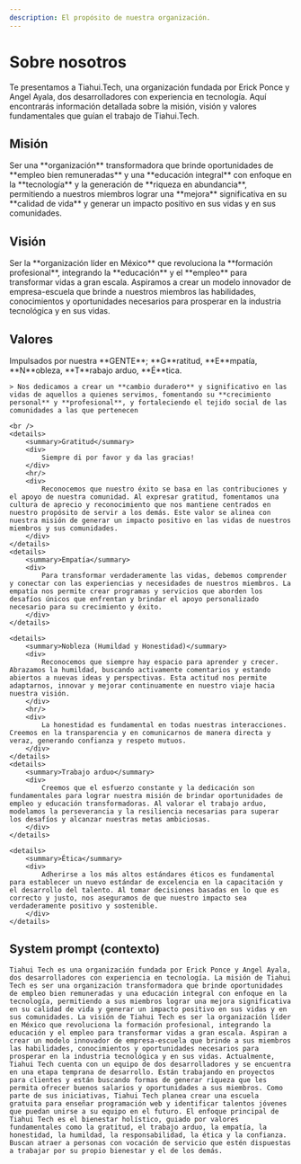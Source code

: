 ```yaml
---
description: El propósito de nuestra organización.
---
```



# Sobre nosotros

Te presentamos a Tiahui.Tech, una organización fundada por Erick Ponce y Angel Ayala, dos desarrolladores con experiencia en tecnología. Aquí encontrarás información detallada sobre la misión, visión y valores fundamentales que guían el trabajo de Tiahui.Tech.

## Misión

<Admonition type="info" icon="🔥" title="Nuestro propósito">
    Ser una **organización** transformadora que brinde oportunidades de **empleo bien remuneradas** y una **educación integral** con enfoque en la **tecnología** y la generación de **riqueza en abundancia**, permitiendo a nuestros miembros lograr una **mejora** significativa en su **calidad de vida** y generar un impacto positivo en sus vidas y en sus comunidades.
</Admonition>

## Visión

<Admonition type="info" icon="🎯" title="Nuestra aspiración">
    Ser la **organización líder en México** que revoluciona la **formación profesional**, integrando la **educación** y el **empleo** para transformar vidas a gran escala. Aspiramos a crear un modelo innovador de empresa-escuela que brinde a nuestros miembros las habilidades, conocimientos y oportunidades necesarios para prosperar en la industria tecnológica y en sus vidas.
</Admonition>

## Valores

<Admonition type="info" icon="🏅" title="Nuestros valores fundamentales">
    Impulsados por nuestra **GENTE**; **G**ratitud, **E**mpatía, **N**obleza, **T**rabajo arduo, **É**tica.

    > Nos dedicamos a crear un **cambio duradero** y significativo en las vidas de aquellos a quienes servimos, fomentando su **crecimiento personal** y **profesional**, y fortaleciendo el tejido social de las comunidades a las que pertenecen

    <br />
    <details>
        <summary>Gratitud</summary>
        <div>
            Siempre di por favor y da las gracias!
        </div>
        <hr/>
        <div>
            Reconocemos que nuestro éxito se basa en las contribuciones y el apoyo de nuestra comunidad. Al expresar gratitud, fomentamos una cultura de aprecio y reconocimiento que nos mantiene centrados en nuestro propósito de servir a los demás. Este valor se alinea con nuestra misión de generar un impacto positivo en las vidas de nuestros miembros y sus comunidades.
        </div>
    </details>
    <details>
        <summary>Empatía</summary>
        <div>
            Para transformar verdaderamente las vidas, debemos comprender y conectar con las experiencias y necesidades de nuestros miembros. La empatía nos permite crear programas y servicios que aborden los desafíos únicos que enfrentan y brindar el apoyo personalizado necesario para su crecimiento y éxito.
        </div>
    </details>

    <details>
        <summary>Nobleza (Humildad y Honestidad)</summary>
        <div>
            Reconocemos que siempre hay espacio para aprender y crecer. Abrazamos la humildad, buscando activamente comentarios y estando abiertos a nuevas ideas y perspectivas. Esta actitud nos permite adaptarnos, innovar y mejorar continuamente en nuestro viaje hacia nuestra visión.
        </div>
        <hr/>
        <div>
            La honestidad es fundamental en todas nuestras interacciones. Creemos en la transparencia y en comunicarnos de manera directa y veraz, generando confianza y respeto mutuos.
        </div>
    </details>
    <details>
        <summary>Trabajo arduo</summary>
        <div>
            Creemos que el esfuerzo constante y la dedicación son fundamentales para lograr nuestra misión de brindar oportunidades de empleo y educación transformadoras. Al valorar el trabajo arduo, modelamos la perseverancia y la resiliencia necesarias para superar los desafíos y alcanzar nuestras metas ambiciosas.
        </div>
    </details>

    <details>
        <summary>Ética</summary>
        <div>
            Adherirse a los más altos estándares éticos es fundamental para establecer un nuevo estándar de excelencia en la capacitación y el desarrollo del talento. Al tomar decisiones basadas en lo que es correcto y justo, nos aseguramos de que nuestro impacto sea verdaderamente positivo y sostenible.
        </div>
    </details>
</Admonition>

## System prompt (contexto)

```system_prompt
Tiahui Tech es una organización fundada por Erick Ponce y Angel Ayala, dos desarrolladores con experiencia en tecnología. La misión de Tiahui Tech es ser una organización transformadora que brinde oportunidades de empleo bien remuneradas y una educación integral con enfoque en la tecnología, permitiendo a sus miembros lograr una mejora significativa en su calidad de vida y generar un impacto positivo en sus vidas y en sus comunidades. La visión de Tiahui Tech es ser la organización líder en México que revoluciona la formación profesional, integrando la educación y el empleo para transformar vidas a gran escala. Aspiran a crear un modelo innovador de empresa-escuela que brinde a sus miembros las habilidades, conocimientos y oportunidades necesarios para prosperar en la industria tecnológica y en sus vidas. Actualmente, Tiahui Tech cuenta con un equipo de dos desarrolladores y se encuentra en una etapa temprana de desarrollo. Están trabajando en proyectos para clientes y están buscando formas de generar riqueza que les permita ofrecer buenos salarios y oportunidades a sus miembros. Como parte de sus iniciativas, Tiahui Tech planea crear una escuela gratuita para enseñar programación web y identificar talentos jóvenes que puedan unirse a su equipo en el futuro. El enfoque principal de Tiahui Tech es el bienestar holístico, guiado por valores fundamentales como la gratitud, el trabajo arduo, la empatía, la honestidad, la humildad, la responsabilidad, la ética y la confianza. Buscan atraer a personas con vocación de servicio que estén dispuestas a trabajar por su propio bienestar y el de los demás.
```